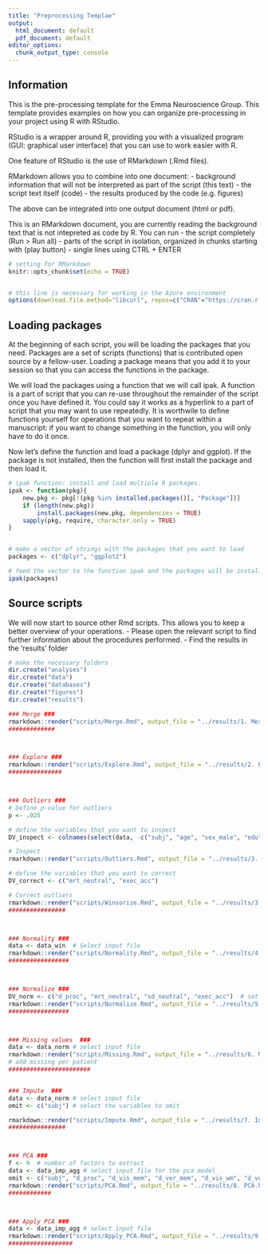 ---
title: "Preprocessing Templae"
output:
  html_document: default
  pdf_document: default
editor_options: 
  chunk_output_type: console
---

## Information

This is the pre-processing template for the Emma Neuroscience Group. This template provides examples on how you can organize pre-processing in your project using R with RStudio.

RStudio is a wrapper around R, providing you with a visualized program (GUI: graphical user interface) that you can use to work easier with R. 

One feature of RStudio is the use of RMarkdown (.Rmd files). 

RMarkdown allows you to combine into one document:
- background information that will not be interpreted as part of the script (this text)
- the script text itself (code)
- the results produced by the code (e.g. figures)

The above can be integrated into one output document (html or pdf). 

This is an RMarkdown document, you are currently reading the background text that is not intepreted as code by R. You can run
- the script completely (Run > Run all) 
- parts of the script in isolation, organized in chunks starting with (play button)
- single lines using CTRL + ENTER


```{r setting, include=FALSE}

# setting for RMarkdown
knitr::opts_chunk$set(echo = TRUE)


# this line is necessary for working in the Azure environment
options(download.file.method="libcurl", repos=c("CRAN"="https://cran.r-project.org/"))

```

## Loading packages

At the beginning of each script, you will be loading the packages that you need. Packages are a set of scripts (functions) that is contributed open source by a fellow-user. Loading a package means that you add it to your session so that you can access the functions in the package.

We will load the packages using a function that we will call ipak. A function is a part of script that you can re-use throughout the remainder of the script once you have defined it. You could say it works as a hyperlink to a part of script that you may want to use repeatedly. It is worthwile to define functions yourself for operations that you want to repeat within a manuscript: if you want to change something in the function, you will only have to do it once.

Now let's define the function and load a package (dplyr and ggplot). If the package is not installed, then the function will first install the package and then load it.

```{r packages, include=FALSE}

# ipak function: install and load multiple R packages.
ipak <- function(pkg){
    new.pkg <- pkg[!(pkg %in% installed.packages()[, "Package"])]
    if (length(new.pkg)) 
        install.packages(new.pkg, dependencies = TRUE)
    sapply(pkg, require, character.only = TRUE)
}


# make a vector of strings with the packages that you want to load
packages <- c("dplyr", "ggplot2")

# feed the vector to the function ipak and the packages will be installed and loaded
ipak(packages)

```


## Source scripts

We will now start to source other Rmd scripts. This allows you to keep a better overview of your operations. 
- Please open the relevant script to find further information about the procedures performed.
- Find the results in the 'results' folder 

```{r prepare, echo=FALSE, include=FALSE}

# make the necessary folders
dir.create("analyses")
dir.create("data")
dir.create("databases")
dir.create("figures")
dir.create("results")


```



```{r proproc, echo=FALSE, include=FALSE}

### Merge ###
rmarkdown::render("scripts/Merge.Rmd", output_file = "../results/1. Merge.html")
#############



### Explore ###
rmarkdown::render("scripts/Explore.Rmd", output_file = "../results/2. Explore.html")
###############



### Outliers ###
# Define p-value for outliers
p <- .025  

# define the variables that you want to inspect
DV_inspect <- colnames(select(data, -c("subj", "age", "sex_male", "edu")))  

# Inspect
rmarkdown::render("scripts/Outliers.Rmd", output_file = "../results/3. Outliers.html")

# define the variables that you want to correct
DV_correct <- c("mrt_neutral", "exec_acc")  

# Correct outliers
rmarkdown::render("scripts/Winsorize.Rmd", output_file = "../results/3. Winsorize.html")
################



### Normality ###
data <- data_win  # Select input file
rmarkdown::render("scripts/Normality.Rmd", output_file = "../results/4. Normality.html")
#################



### Normalize ###
DV_norm <- c("d_proc", "mrt_neutral", "sd_neutral", "exec_acc")  # set the variables for normalization
rmarkdown::render("scripts/Normalize.Rmd", output_file = "../results/5. Normalize.html")
#################



### Missing values  ###
data <- data_norm # select input file
rmarkdown::render("scripts/Missing.Rmd", output_file = "../results/6. Missing.html")
# add missing per patient
#######################


### Impute  ###
data <- data_norm # select input file
omit <- c("subj") # select the variables to omit

rmarkdown::render("scripts/Impute.Rmd", output_file = "../results/7. Impute.html")
################



### PCA ###
f <- 9  # number of factors to extract
data <- data_imp_agg # select input file for the pca model
omit <- c("subj", "d_proc", "d_vis_mem", "d_ver_mem", "d_vis_wm", "d_ver_wm", "d_visuom", "age", "sex_male", "edu", "ver_mem_ret", "vis_mem_ret", "SCAT_tot")
rmarkdown::render("scripts/PCA.Rmd", output_file = "../results/8. PCA.html")
############



### Apply PCA ###
data <- data_imp_agg # select input file
rmarkdown::render("scripts/Apply_PCA.Rmd", output_file = "../results/9. Apply PCA.html")
##################



```
